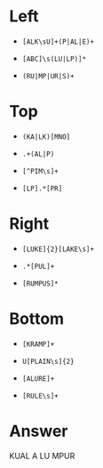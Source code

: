 # Left
  
  * `[ALK\sU]+(P|AL|E)+`
  
  * `[ABC]\s(LU|LP)]*`
  
  * `(RU|MP|UR|S)+`  
  
# Top

  * `(KA|LK)[MNO]`
  
  * `.+(AL|P)`
  
  * `[^PIM\s]+`
  
  * `[LP].*[PR]`

# Right

  * `[LUKE]{2}[LAKE\s]+`
  
  * `.*[PUL]+`  
  
  * `[RUMPUS]*`
  
# Bottom

  * `[KRAMP]+`
  
  * `U[PLAIN\s]{2}`  
  
  * `[ALURE]+`
  
  * `[RULE\s]+`

# Answer

KUAL
A LU
MPUR